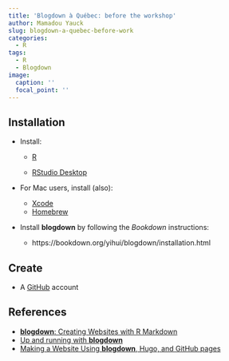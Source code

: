 ```yaml
---
title: 'Blogdown à Québec: before the workshop'
author: Mamadou Yauck
slug: blogdown-a-quebec-before-work
categories:
  - R
tags:
  - R
  - Blogdown
image:
  caption: ''
  focal_point: ''
---
```


## Installation

- Install:

    * [R](https://cran.cnr.berkeley.edu) 

    * [RStudio Desktop](https://www.rstudio.com/products/rstudio/download/)
    
    
- For Mac users, install (also):

    * [Xcode](https://developer.apple.com/xcode/)
    * [Homebrew](https://brew.sh)



- Install **blogdown** by following the *Bookdown* instructions:

    * https://bookdown.org/yihui/blogdown/installation.html


## Create

 * A [GitHub](https://github.com) account

## References


  * [**blogdown**: Creating Websites with R Markdown](https://bookdown.org/yihui/blogdown/) 
  * [Up and running with **blogdown**](https://alison.rbind.io/post/up-and-running-with-blogdown/) 
  * [Making a Website Using **blogdown**, Hugo, and GitHub pages](https://proquestionasker.github.io/blog/Making_Site/)



